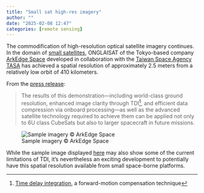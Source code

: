 ```yaml
---
title: "Small sat high-res imagery"
author: ""
date: "2025-02-08 12:47"
categories: [remote sensing]
---
```


The commodification of high-resolution optical satellite imagery continues. In 
the domain of [small satellites](https://en.wikipedia.org/wiki/Small_satellite),
ONGLAISAT of the Tokyo-based company [ArkEdge Space](https://arkedgespace.com) 
developed in collaboration with the 
[Taiwan Space Agency TASA](https://www.tasa.org.tw) has achieved a spatial 
resolution of approximately 2.5 meters from a relatively low orbit of 410 
kilometers.

From the [press release](https://arkedgespace.com/en/news/2025-02-07_onglaisat): 

> The results of this demonstration—including world-class ground resolution, 
enhanced image clarity through TDI^[[Time delay integration](https://en.wikipedia.org/wiki/Time_delay_and_integration), a forward-motion compensation technique], and 
efficient data compression via onboard processing—as well as the advanced 
satellite technology required to achieve them can be applied not only to 6U 
class CubeSats but also to larger spacecraft in future missions.

![Sample imagery &copy; ArkEdge Space](sample-imagery.png "Sample imagery &copy; ArkEdge Space")

While the sample image displayed [here](https://www.theverge.com/news/608297/arkedge-space-tasa-6u-onglaisat-earth-images-validation) may also show some of 
the current limitations of TDI, it's nevertheless an exciting development to 
potentially have this spatial resolution available from small space-borne 
platforms.